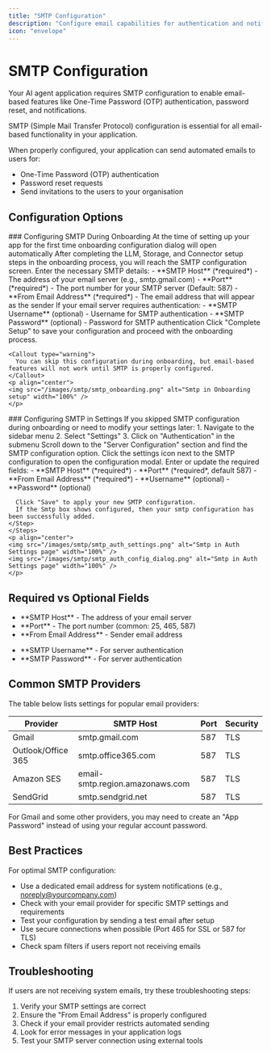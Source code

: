```yaml
---
title: "SMTP Configuration"
description: "Configure email capabilities for authentication and notifications"
icon: "envelope"
---
```


# SMTP Configuration

Your AI agent application requires SMTP configuration to enable email-based features like One-Time Password (OTP) authentication, password reset, and notifications.

<Callout type="info">
  SMTP (Simple Mail Transfer Protocol) configuration is essential for all
  email-based functionality in your application.
</Callout>

When properly configured, your application can send automated emails to users for:

- One-Time Password (OTP) authentication
- Password reset requests
- Send invitations to the users to your organisation

## Configuration Options

<Tabs>
  <Tab title="During Onboarding">
    ### Configuring SMTP During Onboarding
    At the time of setting up your app for the first time onboarding configuration dialog will open automatically 
  <Steps>
    <Step title="Access the SMTP Configuration Step">
        After completing the LLM, Storage, and Connector setup steps in the onboarding process, you will reach the SMTP configuration screen.
    </Step>
    <Step title="Fill in Required Information">
        Enter the necessary SMTP details:
        - **SMTP Host** (*required*) - The address of your email server (e.g., smtp.gmail.com)
        - **Port** (*required*) - The port number for your SMTP server (Default: 587)
        - **From Email Address** (*required*) - The email address that will appear as the sender
    </Step>
    <Step title=" Add Authentication (if needed)">
    If your email server requires authentication:
      - **SMTP Username** (optional) - Username for SMTP authentication
      - **SMTP Password** (optional) - Password for SMTP authentication
    </Step>
   <Step title="Complete Setup">
      Click "Complete Setup" to save your configuration and proceed with the onboarding process.
    </Step>
   </Steps>

    <Callout type="warning">
      You can skip this configuration during onboarding, but email-based features will not work until SMTP is properly configured.
    </Callout>
    <p align="center">
    <img src="/images/smtp/smtp_onboarding.png" alt="Smtp in Onboarding setup" width="100%" />
    </p>

  </Tab>
  <Tab title="From Settings">
    ### Configuring SMTP in Settings
    If you skipped SMTP configuration during onboarding or need to modify your settings later:
    <Steps>
    <Step title="Access Authentication Settings">
        1. Navigate to the sidebar menu
        2. Select "Settings"
        3. Click on "Authentication" in the submenu
        Scroll down to the "Server Configuration" section and find the SMTP configuration option.
    </Step>
    <Step title="Edit SMTP Settings">
        Click the settings icon next to the SMTP configuration to open the configuration modal.
    </Step>
    <Step title="Update Configuration">
        Enter or update the required fields:
      - **SMTP Host** (*required*)
      - **Port** (*required*, default 587)
      - **From Email Address** (*required*)
      - **Username** (optional)
      - **Password** (optional)

      Click "Save" to apply your new SMTP configuration.
      If the Smtp box shows configured, then your smtp configuration has been successfully added.
    </Step>
    </Steps>
    <p align="center">
    <img src="/images/smtp/smtp_auth_settings.png" alt="Smtp in Auth Settings page" width="100%" />
    <img src="/images/smtp/smtp_auth_config_dialog.png" alt="Smtp in Auth Settings page" width="100%" />
    </p>

  </Tab>
</Tabs>

## Required vs Optional Fields

<div className="grid grid-cols-1 md:grid-cols-2 gap-4">
  <Card title="Required Fields" icon="circle-exclamation">
    <ul>
      <li>**SMTP Host** - The address of your email server</li>
      <li>**Port** - The port number (common: 25, 465, 587)</li>
      <li>**From Email Address** - Sender email address</li>
    </ul>
  </Card>
  <Card title="Optional Fields" icon="circle-info">
    <ul>
      <li>**SMTP Username** - For server authentication</li>
      <li>**SMTP Password** - For server authentication</li>
    </ul>
  </Card>
</div>

## Common SMTP Providers

The table below lists settings for popular email providers:

| Provider           | SMTP Host                       | Port | Security |
| ------------------ | ------------------------------- | ---- | -------- |
| Gmail              | smtp.gmail.com                  | 587  | TLS      |
| Outlook/Office 365 | smtp.office365.com              | 587  | TLS      |
| Amazon SES         | email-smtp.region.amazonaws.com | 587  | TLS      |
| SendGrid           | smtp.sendgrid.net               | 587  | TLS      |

<Callout type="warning">
  For Gmail and some other providers, you may need to create an "App Password"
  instead of using your regular account password.
</Callout>

## Best Practices

For optimal SMTP configuration:

- Use a dedicated email address for system notifications (e.g., noreply@yourcompany.com)
- Check with your email provider for specific SMTP settings and requirements
- Test your configuration by sending a test email after setup
- Use secure connections when possible (Port 465 for SSL or 587 for TLS)
- Check spam filters if users report not receiving emails

## Troubleshooting

<Callout type="error">
  If users are not receiving system emails, try these troubleshooting steps:
</Callout>

1. Verify your SMTP settings are correct
2. Ensure the "From Email Address" is properly configured
3. Check if your email provider restricts automated sending
4. Look for error messages in your application logs
5. Test your SMTP server connection using external tools
